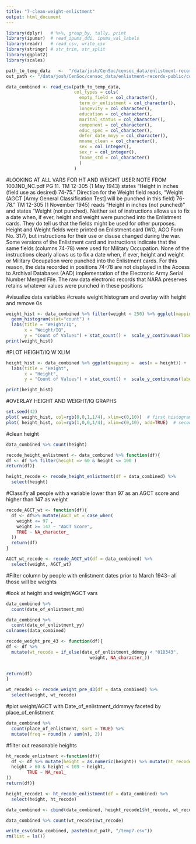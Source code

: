 ```yaml
---
title: "7-clean-weight-enlistment"
output: html_document
---
```


```r
library(dplyr)   # %>%, group_by, tally, print
library(ipumsr)  # read_ipums_ddi, ipums_val_labels
library(readr)   # read_csv, write_csv
library(stringr) # str_trim, str_split
library(ggplot2)
library(scales)
```


```r
path_to_temp_data   <-  "/data/josh/CenSoc/censoc_data/enlistment-records-public/code/awenlistmentcode/temp6.csv"
out_path <- "/data/josh/CenSoc/censoc_data/enlistment-records-public/code/awenlistmentcode"
```

```r
data_combined <- read_csv(path_to_temp_data, 
                          col_types = cols(
                            empty_field = col_character(),
                            term_or_enlistment = col_character(),
                            longevity = col_character(),
                            education = col_character(),
                            marital_status = col_character(),
                            component = col_character(),
                            educ_spec = col_character(),
                            defer_date_mmyy = col_character(),
                            mname_clean = col_character(),
                            sex = col_integer(),
                            sex_r = col_integer(),
                            fname_std = col_character()
                            )
                          )
```

#LOOKING AT ALL VARS FOR HT AND WEIGHT
USER NOTE FROM 100.1ND_NC.pdf PG 11.
TM 12-305 (1 May 1943) states "Height in inches (field use as desired) 74-75."
Direction for the Weight field reads, "Weight (AGCT [Army General Classification Test] will be
punched in this field) 76-78." TM 12-305 (1 November 1945) reads "Height in inches (not punched)"
and states "Weight (not punched). Neither set of instructions allows us to fix a date when, if ever, height
and weight were punched into the Enlistment cards. They do tell us that the fields might be used for other
purposes. Height and Weight fields were printed on Enlistment card (WO, AGO Form No. 317), but instructions
for their use or disuse changed during the war. Some versions of the Enlistment card and instructions
indicate that the same fields (columns 74-78) were used for Military Occupation. None of the
instructions clearly allows us to fix a date when, if ever, height and weight or Military Occupation were
punched into the Enlistment cards. For this reason, the data recorded in positions 74-78 are not displayed
in the Access to Archival Databases (AAD) implementation of the Electronic Army Serial Number
Merged File. The raw data electronic records that NARA preserves retains whatever values were
punched in these positions

#visualize data variables 
#create weight histogram and overlay with height and remove 0s

```r

weight_hist <- data_combined %>% filter(weight < 250) %>% ggplot(mapping = aes(x = weight)) +                           # Modify title & axis labels
  geom_histogram(stat="count") +
  labs(title = "Weight/IQ",
       x = "Weight/IQ",
       y = "Count of Values") + stat_count() +  scale_y_continuous(labels = scales::comma)
print(weight_hist)
```

#PLOT HEIGHT/IQ W XLIM

```r
height_hist <- data_combined %>% ggplot(mapping =  aes(x = height)) +                           # Modify title & axis labels geom_histogram(stat="count") +
  labs(title = "Height",
       x = "Height",
       y = "Count of Values") + stat_count() +  scale_y_continuous(labels = scales::comma)

print(height_hist)
```
#OVERLAY HEIGHT AND WEIGHT/IQ GRAPHS
```r
set.seed(42)
plot( weight_hist, col=rgb(0,0,1,1/4), xlim=c(0,10))  # first histogram
plot( height_hist, col=rgb(1,0,0,1/4), xlim=c(0,10), add=TRUE)  # second

```
#clean height
```r
data_combined %>% count(height)
```
```r
recode_height_enlistment <- data_combined %>% function(df){
df <- df %>% filter(height => 60 & height <= 100 )
return(df)}
```

```r
height_recode <- recode_height_enlistment(df = data_combined) %>% 
  select(height)
```

#Classify all people with a variable lower than 97 as an AGCT score and higher than 147 as weight 
```r
recode_AGCT_wt <- function(df){
  df <- df%>% mutate(AGCT_wt = case_when(
    weight <= 97 ,
    weight >= 147 ~ "AGCT Score",
    TRUE ~ NA_character_
  ))
  return(df)
}
```

```r
AGCT_wt_recode <- recode_AGCT_wt(df = data_combined) %>% 
  select(weight, AGCT_wt)
```




#Filter column by people with enlistment dates prior to March 1943– all those will be weights

#look at height and weight/AGCT vars
```r
data_combined %>% 
  count(date_of_enlistment_mm) 

data_combined %>% 
  count(date_of_enlistment_yy) 
colnames(data_combined)
```


```r
recode_weight_pre_43 <- function(df){
df <- df %>% 
  mutate(wt_recode = if_else(date_of_enlistment_ddmmyy < "010343", 
                                weight, NA_character_))
  

return(df)
}
```


```r
wt_recode1 <- recode_weight_pre_43(df = data_combined) %>% 
  select(weight, wt_recode)
```


#plot weight/AGCT with Date_of_enlistment_ddmmyy faceted by place_of_enlistment


```r
data_combined %>%
  count(place_of_enlistment, sort = TRUE) %>% 
  mutate(freq = round(n / sum(n), 2))
```

#filter out reasonable heights
```r
ht_recode_enlistment <-function(df){
  df <- df %>% mutate(height = as.numeric(height)) %>% mutate(ht_recode = case_when(
  height > 60 & height < 109 ~ height,
        TRUE ~ NA_real_ 
))
return(df)}
```

```r
height_recode1 <- ht_recode_enlistment(df = data_combined) %>% 
  select(height, ht_recode)

```


```r
data_combined <- cbind(data_combined, height_recode1$ht_recode, wt_recode1$wt_recode)
```

```r
data_combined %>% count(wt_recode1$wt_recode)
```

```r
write_csv(data_combined, paste0(out_path, "/temp7.csv"))
rm(list = ls())
```
